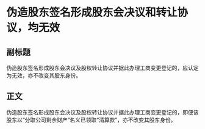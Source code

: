 # 伪造股东签名形成股东会决议和转让协议，均无效
## 副标题
伪造股东签名形成股东会决议及股权转让协议并据此办理工商变更登记的，应认定为无效，亦不改变其股东身份。
## 正文
伪造股东签名形成股东会决议及股权转让协议并据此办理工商变更登记的，即便该股东以“分取公司剩余财产”名义已领取“清算款”，亦不改变其股东身份。